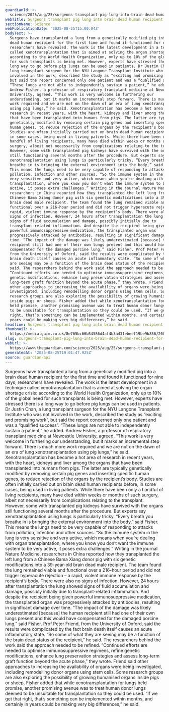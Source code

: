 ```yaml
---
guardianId: >-
  science/2025/aug/25/surgeons-transplant-pig-lung-into-brain-dead-human-recipient-for-first-time
webTitle: Surgeons transplant pig lung into brain dead human recipient for first time
sectionName: Science
webPublicationDate: '2025-08-25T15:00:04Z'
bodyText: >-
  Surgeons have transplanted a lung from a genetically modified pig into a brain
  dead human recipient for the first time and found it functioned for nine days,
  researchers have revealed. The work is the latest development in a technique
  called xenotransplantation that is aimed at solving the organ shortage crisis:
  according to the World Health Organization, only up to 10% of the global need
  for such transplants is being met. However, experts have stressed there is a
  long way to go before pig lungs can be used in patients. Dr Justin Chan, a
  lung transplant surgeon for the NYU Langone Transplant Institute who was not
  involved in the work, described the study as “exciting and promising work”,
  but said the report concerned only one patient and was a “qualified success”.
  “These lungs are not able to independently sustain a patient,” he added.
  Andrew Fisher, a professor of respiratory transplant medicine at Newcastle
  University, agreed. “This work is very welcome in furthering our
  understanding, but it marks an incremental step forward. There is much more
  work required and we are not on the dawn of an era of lung xenotransplantation
  using pig lungs,” he said. Xenotransplantation has become a hot area of
  research in recent years, with the heart, kidneys and liver among the organs
  that have been transplanted into humans from pigs. The latter are typically
  genetically modified by removing certain pig genes and inserting specific
  human genes, to reduce rejection of the organs by the recipient’s body.
  Studies are often initially carried out on brain dead human recipients before,
  in some cases, being used in living patients. While there have been only a
  handful of living recipients, many have died within weeks or months of such
  surgery, albeit not necessarily from complications relating to the transplant.
  However, some with transplanted pig kidneys have survived with the organs
  still functioning several months after the procedure. But experts say
  xenotransplantation using lungs is particularly tricky. “Every breath you
  breathe in is bringing the external environment into the body,” said Fisher.
  This means the lungs need to be very capable of responding to attacks from
  pollution, infection and other sources. “So the immune system in the lung is
  very sensitive and very active, which means when you’re dealing with organ
  transplantation, where you know you don’t want the immune system to be very
  active, it poses extra challenges.” Writing in the journal Nature Medicine,
  researchers in China reported how they transplanted the left lung from a
  Chinese Bama Xiang donor pig with six genetic modifications into a 39-year-old
  brain dead male recipient. The team found the lung remained viable and
  functional over a 216-hour period and did not trigger hyperacute rejection – a
  rapid, violent immune response by the recipient’s body. There were also no
  signs of infection. However, 24 hours after transplantation the lung showed
  signs of fluid accumulation and damage, possibly initially due to
  transplant-related inflammation. And despite the recipient being given
  powerful immunosuppressive medication, the transplanted organ was
  progressively attacked by antibodies, resulting in significant damage over
  time. “The impact of the damage was likely underestimated [because] the human
  recipient still had one of their own lungs present and this would have
  compensated for the damaged porcine lung,” said Fisher. Prof Peter Friend,
  from the University of Oxford, said the results were complicated by the fact
  brain death itself causes an acute inflammatory state. “So some of what they
  are seeing may be a function of the brain dead status of the recipient,” he
  said. The researchers behind the work said the approach needed to be refined.
  “Continued efforts are needed to optimise immunosuppressive regimens, refine
  genetic modifications, enhance lung preservation strategies and assess
  long-term graft function beyond the acute phase,” they wrote. Friend said
  other approaches to increasing the availability of organs were being
  investigated, including remodelling donor organs using stem cells. Some
  research groups are also exploring the possibility of growing humanised organs
  inside pigs or sheep. Fisher added that while xenotransplantation for lungs
  held promise, another promising avenue was to treat human donor lungs deemed
  to be unsuitable for transplantation so they could be used. “If we get that
  right, that’s something can be implemented within months, and certainly in
  years could be making very big differences,” he said.
headline: Surgeons transplant pig lung into brain dead human recipient for first time
thumbnail: >-
  https://media.guim.co.uk/8e765bc66b54586d4af4b3a431ebeef19be9b856/208_0_3333_2667/500.jpg
slug: surgeons-transplant-pig-lung-into-brain-dead-human-recipient-for-first-time
webUrl: >-
  https://www.theguardian.com/science/2025/aug/25/surgeons-transplant-pig-lung-into-brain-dead-human-recipient-for-first-time
generatedAt: '2025-08-25T19:01:47.925Z'
source: guardian-api
---
```

Surgeons have transplanted a lung from a genetically modified pig into a brain dead human recipient for the first time and found it functioned for nine days, researchers have revealed. The work is the latest development in a technique called xenotransplantation that is aimed at solving the organ shortage crisis: according to the World Health Organization, only up to 10% of the global need for such transplants is being met. However, experts have stressed there is a long way to go before pig lungs can be used in patients. Dr Justin Chan, a lung transplant surgeon for the NYU Langone Transplant Institute who was not involved in the work, described the study as “exciting and promising work”, but said the report concerned only one patient and was a “qualified success”. “These lungs are not able to independently sustain a patient,” he added. Andrew Fisher, a professor of respiratory transplant medicine at Newcastle University, agreed. “This work is very welcome in furthering our understanding, but it marks an incremental step forward. There is much more work required and we are not on the dawn of an era of lung xenotransplantation using pig lungs,” he said. Xenotransplantation has become a hot area of research in recent years, with the heart, kidneys and liver among the organs that have been transplanted into humans from pigs. The latter are typically genetically modified by removing certain pig genes and inserting specific human genes, to reduce rejection of the organs by the recipient’s body. Studies are often initially carried out on brain dead human recipients before, in some cases, being used in living patients. While there have been only a handful of living recipients, many have died within weeks or months of such surgery, albeit not necessarily from complications relating to the transplant. However, some with transplanted pig kidneys have survived with the organs still functioning several months after the procedure. But experts say xenotransplantation using lungs is particularly tricky. “Every breath you breathe in is bringing the external environment into the body,” said Fisher. This means the lungs need to be very capable of responding to attacks from pollution, infection and other sources. “So the immune system in the lung is very sensitive and very active, which means when you’re dealing with organ transplantation, where you know you don’t want the immune system to be very active, it poses extra challenges.” Writing in the journal Nature Medicine, researchers in China reported how they transplanted the left lung from a Chinese Bama Xiang donor pig with six genetic modifications into a 39-year-old brain dead male recipient. The team found the lung remained viable and functional over a 216-hour period and did not trigger hyperacute rejection – a rapid, violent immune response by the recipient’s body. There were also no signs of infection. However, 24 hours after transplantation the lung showed signs of fluid accumulation and damage, possibly initially due to transplant-related inflammation. And despite the recipient being given powerful immunosuppressive medication, the transplanted organ was progressively attacked by antibodies, resulting in significant damage over time. “The impact of the damage was likely underestimated [because] the human recipient still had one of their own lungs present and this would have compensated for the damaged porcine lung,” said Fisher. Prof Peter Friend, from the University of Oxford, said the results were complicated by the fact brain death itself causes an acute inflammatory state. “So some of what they are seeing may be a function of the brain dead status of the recipient,” he said. The researchers behind the work said the approach needed to be refined. “Continued efforts are needed to optimise immunosuppressive regimens, refine genetic modifications, enhance lung preservation strategies and assess long-term graft function beyond the acute phase,” they wrote. Friend said other approaches to increasing the availability of organs were being investigated, including remodelling donor organs using stem cells. Some research groups are also exploring the possibility of growing humanised organs inside pigs or sheep. Fisher added that while xenotransplantation for lungs held promise, another promising avenue was to treat human donor lungs deemed to be unsuitable for transplantation so they could be used. “If we get that right, that’s something can be implemented within months, and certainly in years could be making very big differences,” he said.
